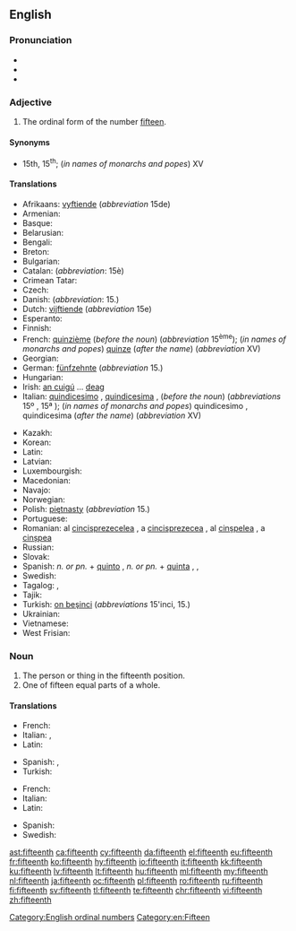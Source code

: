 ==English==
{{number box|en|15}}

===Pronunciation===
* {{IPA|/ˌfɪfˈtiːnθ/|lang=en}}
* {{rhymes|iːnθ|lang=en}}
* {{hyphenation|fif|teenth|lang=en}}

===Adjective===
{{en-adj|-}}

# The ordinal form of the number [[fifteen]].

====Synonyms====
* 15th, 15<sup>th</sup>; (''in names of monarchs and popes'') XV

====Translations====
{{trans-top|ordinal form of number fifteen}}
* Afrikaans: [[vyftiende]] (''abbreviation'' 15de)
* Armenian: {{t|hy|տասնհինգերորդ|sc=Armn}}
* Basque: {{t|eu|hamabosgarren}}
* Belarusian: {{t|be|пятна́ццаты|m|sc=Cyrl}}
* Bengali: {{t|bn|পঞ্চদশ}}
* Breton: {{t+|br|pemzekvet}}
* Bulgarian: {{t|bg|петнадесети|sc=Cyrl}}
* Catalan: {{t+|ca|quinzè|m}} (''abbreviation'': 15è)
* Crimean Tatar: {{t|crh|on beşinci}}
* Czech: {{t|cs|patnáctý}}
* Danish: {{t+|da|femtende}} (''abbreviation'': 15.)
* Dutch: [[vijftiende]] (''abbreviation'' 15e)
* Esperanto: {{t|eo|dek kvina}}
* Finnish: {{t|fi|viidestoista}}
* French: [[quinzième]] (''before the noun'') (''abbreviation'' 15<sup>ème</sup>); (''in names of monarchs and popes'') [[quinze]] (''after the name'') (''abbreviation'' XV)
* Georgian: {{t|ka|მეთხუთმეტე|sc=Geor}}
* German: [[fünfzehnte]] (''abbreviation'' 15.)
* Hungarian: {{t+|hu|tizenötödik}}
* Irish: [[an cuigú]] ... [[deag]]
* Italian: [[quindicesimo]] {{g|m}}, [[quindicesima]] {{g|f}}, (''before the noun'') (''abbreviations'' 15º {{g|m}}, 15ª {{g|f}}); (''in names of monarchs and popes'') quindicesimo {{g|m}}, quindicesima {{g|f}} (''after the name'') (''abbreviation'' XV)
{{trans-mid}}
* Kazakh: {{t|kk|он бесінші|sc=Cyrl}}
* Korean: {{t+|ko|열다섯째|tr=yeoldaseosjjae|sc=Hang}}
* Latin: {{t|la|quintus decimus}}
* Latvian: {{t+|lv|piecpadsmitais|m}}
* Luxembourgish: {{t|lb|fofzéngt}}
* Macedonian: {{t|mk|петнаесетти|sc=Cyrl}}
* Navajo: {{t|nv|ashdlaʼáadah góneʼ}}
* Norwegian: {{t|no|femtende}}
* Polish: [[piętnasty]] (''abbreviation'' 15.)
* Portuguese: {{t|pt|décimo quinto}}
* Romanian: al [[cincisprezecelea]] {{g|m}}, a [[cincisprezecea]] {{g|f}}, al [[cinșpelea]] {{qualifier|m, informal}}, a [[cinșpea]] {{qualifier|f, informal}}
* Russian: {{t+|ru|пятна́дцатый}}
* Slovak: {{t|sk|pätnásty}}
* Spanish: ''n. or pn.'' + [[quinto]] {{g|m}}, ''n. or pn.'' + [[quinta]] {{g|f}}, {{t+|es|decimoquinto|m}}, {{t|es|decimoquinta|f}}
* Swedish: {{t+|sv|femtonde}}
* Tagalog: {{t|tl|pang-labinlima}}, {{t|tl|ikalabinlima}}
* Tajik: {{t|tg|понздаҳум|sc=Cyrl}}
* Turkish: [[on beşinci]] (''abbreviations'' 15'inci, 15.)
* Ukrainian: {{t+|uk|п'ятна́дцятий|m|sc=Cyrl}}
* Vietnamese: {{t|vi|thứ mười lăm}}
* West Frisian: {{t|fy|fyftjinde}}
{{trans-bottom}}

===Noun===
{{en-noun}}

# The person or thing in the fifteenth position.
# One of fifteen equal parts of a whole.

====Translations====
{{trans-top|person or thing in the fifteenth position}}
* French: {{t+|fr|quinzième|m|f}}
* Italian: {{t+|it|quindicesimo|m}}, {{t|it|quindicesima|f}}
* Latin: {{t|la|quintus decimus}}
{{trans-mid}}
* Spanish: {{t+|es|decimoquinto|m}}, {{t|es|decimoquinta|f}}
* Turkish: {{t|tr|on beşinci}}
{{trans-bottom}}

{{trans-top|one of fifteen equal parts}}
* French: {{t+|fr|quinzième|m}}
* Italian: {{t+|it|quindicesimo|m}}
* Latin: {{t|la|quintum decimum|n}}
{{trans-mid}}
* Spanish: {{t+|es|quinceavo|m}}
* Swedish: {{t+|sv|femtondel}}
{{trans-bottom}}

[[Category:English ordinal numbers]]
[[Category:en:Fifteen]]

[[ast:fifteenth]]
[[ca:fifteenth]]
[[cy:fifteenth]]
[[da:fifteenth]]
[[el:fifteenth]]
[[eu:fifteenth]]
[[fr:fifteenth]]
[[ko:fifteenth]]
[[hy:fifteenth]]
[[io:fifteenth]]
[[it:fifteenth]]
[[kk:fifteenth]]
[[ku:fifteenth]]
[[lv:fifteenth]]
[[lt:fifteenth]]
[[hu:fifteenth]]
[[ml:fifteenth]]
[[my:fifteenth]]
[[nl:fifteenth]]
[[ja:fifteenth]]
[[oc:fifteenth]]
[[pl:fifteenth]]
[[ro:fifteenth]]
[[ru:fifteenth]]
[[fi:fifteenth]]
[[sv:fifteenth]]
[[tl:fifteenth]]
[[te:fifteenth]]
[[chr:fifteenth]]
[[vi:fifteenth]]
[[zh:fifteenth]]
